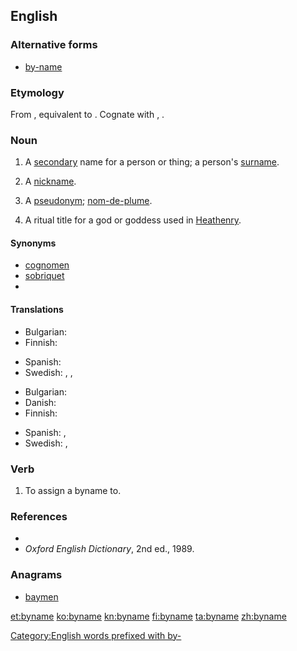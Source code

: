 ==English==

===Alternative forms===
* [[by-name]]

===Etymology===
From {{etyl|enm|en}}, equivalent to {{prefix|by|name}}. Cognate with {{etyl|nl|-}} {{term|bijnaam||nickname|lang=nl}}, {{etyl|de|-}} {{term|Beiname||nickname, epithet|lang=de}}.

===Noun===
{{en-noun}}

# {{context|archaic|historical|lang=en}} A [[secondary]] name for a person or thing; a person's [[surname]].
# {{context|archaic|historical|lang=en}} A [[nickname]].
# {{context|UK|_|dialectal|Scotland|lang=en}} A [[pseudonym]]; [[nom-de-plume]].
# {{context|paganism|lang=en}} A ritual title for a god or goddess used in [[Heathenry]].

====Synonyms====
* [[cognomen]]
* [[sobriquet]]
* {{l/en|to-name}}

====Translations====
{{trans-top|surname}}
* Bulgarian: {{t|bg|презиме|n}}
* Finnish: {{t+|fi|sukunimi}}
{{trans-mid}}
* Spanish: {{t+|es|apellido|m}}
* Swedish: {{t|sv|släktnamn|n}}, {{t+|sv|tillnamn|n}}, {{qualifier|last name}} {{t+|sv|efternamn|n}}
{{trans-bottom}}

{{trans-top|nickname}}
* Bulgarian: {{t+|bg|прякор|m}}
* Danish: {{t|da|tilnavn|n}}
* Finnish: {{t|fi|liikanimi}}
{{trans-mid}}
* Spanish: {{t+|es|apodo|m}}, {{t+|es|apelativo|m}}
* Swedish: {{t|sv|binamn|n}}, {{t+|sv|tillnamn|n}}
{{trans-bottom}}

===Verb===
{{en-verb|bynam|es}}

# {{context|transitive|archaic|lang=en}} To assign a byname to.

===References===
* {{R:OneLook}}
* ''Oxford English Dictionary'', 2nd ed., 1989.

===Anagrams===
* [[baymen#English|baymen]]

[[Category:English words prefixed with by-]]

[[et:byname]]
[[ko:byname]]
[[kn:byname]]
[[fi:byname]]
[[ta:byname]]
[[zh:byname]]